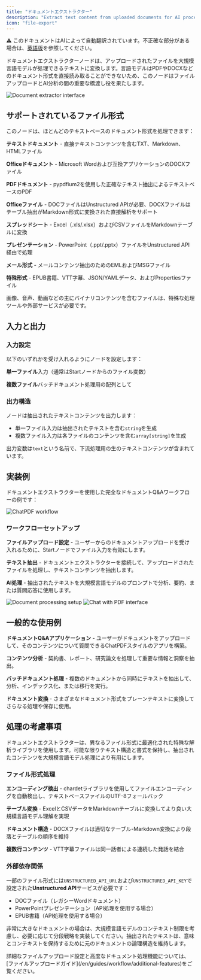 ```yaml
---
title: "ドキュメントエクストラクター"
description: "Extract text content from uploaded documents for AI processing"
icon: "file-export"
---
```


<Note> ⚠️ このドキュメントはAIによって自動翻訳されています。不正確な部分がある場合は、[英語版](/en/documentation/pages/nodes/doc-extractor)を参照してください。</Note>


ドキュメントエクストラクターノードは、アップロードされたファイルを大規模言語モデルが処理できるテキストに変換します。言語モデルはPDFやDOCXなどのドキュメント形式を直接読み取ることができないため、このノードはファイルアップロードとAI分析の間の重要な橋渡し役を果たします。

<Frame caption="ドキュメントエクストラクターノードの設定">
  <img src="https://assets-docs.dify.ai/dify-enterprise-mintlify/en/guides/workflow/node/f3853b40904e275da895711107e9c72f.png" alt="Document extractor interface" />
</Frame>

## サポートされているファイル形式

このノードは、ほとんどのテキストベースのドキュメント形式を処理できます：

**テキストドキュメント** - 直接テキストコンテンツを含むTXT、Markdown、HTMLファイル

**Officeドキュメント** - Microsoft Wordおよび互換アプリケーションのDOCXファイル

**PDFドキュメント** - pypdfium2を使用した正確なテキスト抽出によるテキストベースのPDF

**Officeファイル** - DOCファイルはUnstructured APIが必要、DOCXファイルはテーブル抽出がMarkdown形式に変換された直接解析をサポート

**スプレッドシート** - Excel（.xls/.xlsx）およびCSVファイルをMarkdownテーブルに変換

**プレゼンテーション** - PowerPoint（.ppt/.pptx）ファイルをUnstructured API経由で処理

**メール形式** - メールコンテンツ抽出のためのEMLおよびMSGファイル

**特殊形式** - EPUB書籍、VTT字幕、JSON/YAMLデータ、およびPropertiesファイル

画像、音声、動画などの主にバイナリコンテンツを含むファイルは、特殊な処理ツールや外部サービスが必要です。

## 入力と出力

### 入力設定

以下のいずれかを受け入れるようにノードを設定します：

**単一ファイル**入力（通常はStartノードからのファイル変数）

**複数ファイル**バッチドキュメント処理用の配列として

### 出力構造

ノードは抽出されたテキストコンテンツを出力します：

- 単一ファイル入力は抽出されたテキストを含む`string`を生成
- 複数ファイル入力は各ファイルのコンテンツを含む`array[string]`を生成

出力変数は`text`という名前で、下流処理用の生のテキストコンテンツが含まれています。

## 実装例

ドキュメントエクストラクターを使用した完全なドキュメントQ&Aワークフローの例です：

<Frame caption="ChatPDFスタイルのワークフロー実装">
  <img src="https://assets-docs.dify.ai/dify-enterprise-mintlify/en/guides/workflow/node/f6ea094b30b240c999a4248d1fc21a1c.png" alt="ChatPDF workflow" />
</Frame>

### ワークフローセットアップ

**ファイルアップロード設定** - ユーザーからのドキュメントアップロードを受け入れるために、Startノードでファイル入力を有効にします。

**テキスト抽出** - ドキュメントエクストラクターを接続して、アップロードされたファイルを処理し、テキストコンテンツを抽出します。

**AI処理** - 抽出されたテキストを大規模言語モデルのプロンプトで分析、要約、または質問応答に使用します。

<Frame caption="動作中のドキュメント処理">
  <img src="https://assets-docs.dify.ai/dify-enterprise-mintlify/en/guides/workflow/node/83bca46bcde07069660ff649e5c7cf4c.png" alt="Document processing setup" />
</Frame>

<Frame caption="ドキュメントアップロード付きチャットインターフェース">
  <img src="https://assets-docs.dify.ai/dify-enterprise-mintlify/en/guides/workflow/node/d05301438e8aab7393bb5863554f1009.png" alt="Chat with PDF interface" />
</Frame>

## 一般的な使用例

**ドキュメントQ&Aアプリケーション** - ユーザーがドキュメントをアップロードして、そのコンテンツについて質問できるChatPDFスタイルのアプリを構築。

**コンテンツ分析** - 契約書、レポート、研究論文を処理して重要な情報と洞察を抽出。

**バッチドキュメント処理** - 複数のドキュメントから同時にテキストを抽出して、分析、インデックス化、または移行を実行。

**ドキュメント変換** - さまざまなドキュメント形式をプレーンテキストに変換してさらなる処理や保存に使用。

## 処理の考慮事項

ドキュメントエクストラクターは、異なるファイル形式に最適化された特殊な解析ライブラリを使用します。可能な限りテキスト構造と書式を保持し、抽出されたコンテンツを大規模言語モデル処理により有用にします。

### ファイル形式処理

**エンコーディング検出** - chardetライブラリを使用してファイルエンコーディングを自動検出し、テキストベースファイルのUTF-8フォールバック

**テーブル変換** - ExcelとCSVデータをMarkdownテーブルに変換してより良い大規模言語モデル理解を実現

**ドキュメント構造** - DOCXファイルは適切なテーブル-Markdown変換により段落とテーブルの順序を維持

**複数行コンテンツ** - VTT字幕ファイルは同一話者による連続した発話を結合

### 外部依存関係

一部のファイル形式には`UNSTRUCTURED_API_URL`および`UNSTRUCTURED_API_KEY`で設定された**Unstructured API**サービスが必要です：
- DOCファイル（レガシーWordドキュメント）
- PowerPointプレゼンテーション（API処理を使用する場合）
- EPUB書籍（API処理を使用する場合）

非常に大きなドキュメントの場合は、大規模言語モデルのコンテキスト制限を考慮し、必要に応じて分段戦略を実装してください。抽出されたテキストは、意味とコンテキストを保持するために元のドキュメントの論理構造を維持します。

<Info>
  詳細なファイルアップロード設定と高度なドキュメント処理機能については、[ファイルアップロードガイド](/en/guides/workflow/additional-features)をご覧ください。
</Info>